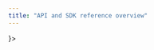 ```yaml
---
title: "API and SDK reference overview"
---
```


<CardGroup cols={2}>
    <Card title="Backend"></Card>
    <Card title="Frontend"></Card>
    <Card title="NodeJS" href="/nodejs-sdk-reference" icon="node"></Card>
    <Card title="Javascript" href="/javascript-sdk-reference" icon="js"></Card>
    <Card title="GraphQL" href="/graphql-api-reference" 
    icon={
         <svg
      width={20}
      height={23}
      viewBox="0 0 20 23"
      fill="none"
      xmlns="http://www.w3.org/2000/svg"
      {...props}
    >
      <path
        d="M.996 16.851l.825.476L11.01 1.41l-.825-.477-9.19 15.918z"
        fill="#317DED"
      />
      <path d="M19.188 15.58H.806v.952h18.38v-.953z" fill="#317DED" />
      <path
        d="M1.17 16.114l9.194 5.309.477-.825-9.194-5.308-.476.825zM9.157 2.28l9.194 5.308.476-.825-9.194-5.308-.476.825z"
        fill="#317DED"
      />
      <path
        d="M1.173 6.76l.476.825 9.194-5.309-.476-.825L1.173 6.76z"
        fill="#317DED"
      />
      <path
        d="M8.991 1.41l9.19 15.918.825-.477L9.816.934l-.825.476zM2.488 6.128h-.952v10.616h.952V6.128z"
        fill="#317DED"
      />
      <path d="M18.464 6.128h-.952v10.616h.952V6.128z" fill="#317DED" />
      <path
        d="M9.786 20.299l.416.72 7.996-4.616-.416-.72-7.996 4.616z"
        fill="#317DED"
      />
      <path
        d="M19.727 17.054a2.006 2.006 0 01-2.738.735 2.006 2.006 0 01-.734-2.738 2.006 2.006 0 012.737-.734 1.997 1.997 0 01.735 2.737zM3.74 7.82a2.006 2.006 0 01-2.738.735 2.006 2.006 0 01-.735-2.737 2.006 2.006 0 012.738-.734 2.007 2.007 0 01.734 2.737zM.273 17.054a2.007 2.007 0 01.735-2.737 2.007 2.007 0 012.737.734 2.004 2.004 0 01-3.472 2.003zM16.26 7.82a2.007 2.007 0 01.735-2.736 2.007 2.007 0 012.738.734c.55.958.223 2.18-.735 2.737a2.006 2.006 0 01-2.737-.734zM10 22.672a2 2 0 01-2.003-2.003A2 2 0 0110 18.667a2 2 0 012.003 2.002A2.005 2.005 0 0110 22.672zM10 4.206a2 2 0 01-2.003-2.003A2 2 0 0110 .2a2 2 0 012.003 2.003A2 2 0 0110 4.206z"
        fill="#317DED"
      />
    </svg>
    }></Card>
    <Card title="React" href="/react-sdk-reference" icon="react"></Card>
</CardGroup>


